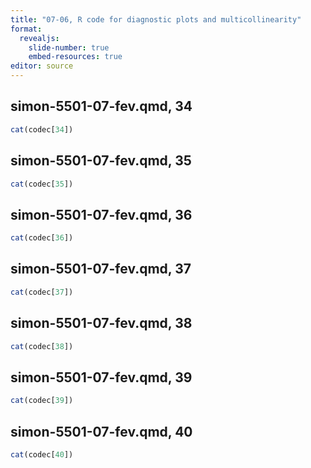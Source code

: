 ```yaml
---
title: "07-06, R code for diagnostic plots and multicollinearity"
format: 
  revealjs:
    slide-number: true
    embed-resources: true
editor: source
---
```


## simon-5501-07-fev.qmd, 34

```r
cat(codec[34])
```

## simon-5501-07-fev.qmd, 35

```r
cat(codec[35])
```

## simon-5501-07-fev.qmd, 36

```r
cat(codec[36])
```

## simon-5501-07-fev.qmd, 37

```r
cat(codec[37])
```

## simon-5501-07-fev.qmd, 38

```r
cat(codec[38])
```

## simon-5501-07-fev.qmd, 39

```r
cat(codec[39])
```

## simon-5501-07-fev.qmd, 40

```r
cat(codec[40])
```

